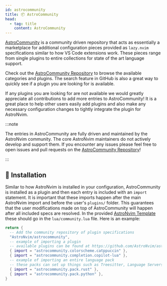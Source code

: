 ```yaml
---
id: astrocommunity
title: 📦 AstroCommunity
head:
  - tag: title
    content: AstroCommunity
---
```


[AstroCommunity](https://github.com/AstroNvim/astrocommunity) is a community driven repository that acts as essentially a marketplace for additional configuration pieces provided as `lazy.nvim` specifications similar to how VS Code extensions work. These pieces range from single plugins to entire collections for state of the art language support.

Check out the [AstroCommunity Repository](https://github.com/AstroNvim/astrocommunity/tree/main/lua/astrocommunity) to browse the available categories and plugins. The search feature in GitHub is also a great way to quickly see if a plugin you are looking for is available.

If any plugins you are looking for are not available we would greatly appreciate all contributions to add more entries to AstroCommunity! It is a great place to help other users easily add plugins and also make any necessary configuration changes to tightly integrate the plugin for AstroNvim.

:::note

The entries in AstroCommunity are fully driven and maintained by the AstroNvim community. The core AstroNvim maintainers do not actively develop and support them. If you encounter any issues please feel free to open issues and pull requests on the [AstroCommunity Repository](https://github.com/AstroNvim/astrocommunity)!

:::

## 🧰 Installation

Similar to how AstroNvim is installed in your configuration, AstroCommunity is installed as a plugin and then each entry is included with an `import` statement. It is important that these imports happen after the main AstroNvim import and before the user's `plugins/` folder. This guarantees that the user modifications made on top of AstroCommunity will happen after all included specs are resolved. In the provided [AstroNvim Template](https://github.com/AstroNvim/template) these should go in the `lua/community.lua` file. Here is an example:

```lua title="lua/community.lua"
return {
  -- Add the community repository of plugin specifications
  "AstroNvim/astrocommunity",
  -- example of importing a plugin
  -- available plugins can be found at https://github.com/AstroNvim/astrocommunity
  { import = "astrocommunity.colorscheme.catppuccin" },
  { import = "astrocommunity.completion.copilot-lua" },
  -- example of importing an entire language pack
  -- these packs can set up things such as Treesitter, Language Servers, additional language specific plugins, and more!
  { import = "astrocommunity.pack.rust" },
  { import = "astrocommunity.pack.python" },
}
```
